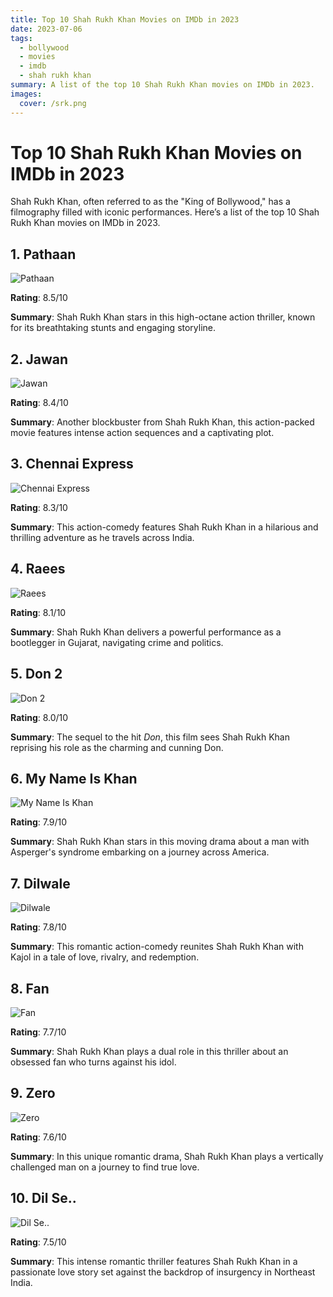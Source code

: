 ```yaml
---
title: Top 10 Shah Rukh Khan Movies on IMDb in 2023
date: 2023-07-06
tags:
  - bollywood
  - movies
  - imdb
  - shah rukh khan
summary: A list of the top 10 Shah Rukh Khan movies on IMDb in 2023.
images:
  cover: /srk.png
---
```


# Top 10 Shah Rukh Khan Movies on IMDb in 2023

Shah Rukh Khan, often referred to as the "King of Bollywood," has a filmography filled with iconic performances. Here’s a list of the top 10 Shah Rukh Khan movies on IMDb in 2023.

## 1. **Pathaan**

<div style={{ textAlign: 'center' }}>
  <img
    src="https://m.media-amazon.com/images/M/MV5BYTgzNjBjYTctOGJiZi00MTliLTk0YzYtNDJmYTQyMDdkMjQ5XkEyXkFqcGdeQXVyNTkzNDQ4ODc@._V1_SX300.jpg"
    alt="Pathaan"
    style={{ display: 'block', margin: '0 auto' }}
  />
</div>

**Rating**: 8.5/10

**Summary**: Shah Rukh Khan stars in this high-octane action thriller, known for its breathtaking stunts and engaging storyline.

## 2. **Jawan**

<div style={{ textAlign: 'center' }}>
  <img
    src="https://m.media-amazon.com/images/M/MV5BOWI5NmU3NTUtOTZiMS00YzA1LThlYTktNDJjYTU5NDFiMDUxXkEyXkFqcGdeQXVyMTUzNjEwNjM2._V1_SX300.jpg"
    alt="Jawan"
    style={{ display: 'block', margin: '0 auto' }}
  />
</div>

**Rating**: 8.4/10

**Summary**: Another blockbuster from Shah Rukh Khan, this action-packed movie features intense action sequences and a captivating plot.

## 3. **Chennai Express**

<div style={{ textAlign: 'center' }}>
  <img
    src="https://m.media-amazon.com/images/M/MV5BOGYyNDQxOTEtOTIxYS00M2M3LWFmMzEtNWRmNmIyZTlhOWY1XkEyXkFqcGdeQXVyMTA4NjE0NjEy._V1_SX300.jpg"
    alt="Chennai Express"
    style={{ display: 'block', margin: '0 auto' }}
  />
</div>

**Rating**: 8.3/10

**Summary**: This action-comedy features Shah Rukh Khan in a hilarious and thrilling adventure as he travels across India.

## 4. **Raees**

<div style={{ textAlign: 'center' }}>
  <img
    src="https://m.media-amazon.com/images/M/MV5BMTc2NTYwMTE1NV5BMl5BanBnXkFtZTgwODQ5MzAwMTI@._V1_SX300.jpg"
    alt="Raees"
    style={{ display: 'block', margin: '0 auto' }}
  />
</div>

**Rating**: 8.1/10

**Summary**: Shah Rukh Khan delivers a powerful performance as a bootlegger in Gujarat, navigating crime and politics.

## 5. **Don 2**

<div style={{ textAlign: 'center' }}>
  <img
    src="https://m.media-amazon.com/images/M/MV5BMzNiYWYxNWYtZDYzMC00MzA0LTkzY2UtNDAwNDhiYmVjNmEwXkEyXkFqcGdeQXVyNDUzOTQ5MjY@._V1_SX300.jpg"
    alt="Don 2"
    style={{ display: 'block', margin: '0 auto' }}
  />
</div>

**Rating**: 8.0/10

**Summary**: The sequel to the hit *Don*, this film sees Shah Rukh Khan reprising his role as the charming and cunning Don.

## 6. **My Name Is Khan**

<div style={{ textAlign: 'center' }}>
  <img
    src="https://m.media-amazon.com/images/M/MV5BMTUyMTA4NDYzMV5BMl5BanBnXkFtZTcwMjk5MzcxMw@@._V1_SX300.jpg"
    alt="My Name Is Khan"
    style={{ display: 'block', margin: '0 auto' }}
  />
</div>

**Rating**: 7.9/10

**Summary**: Shah Rukh Khan stars in this moving drama about a man with Asperger's syndrome embarking on a journey across America.

## 7. **Dilwale**

<div style={{ textAlign: 'center' }}>
  <img
    src="https://m.media-amazon.com/images/M/MV5BMTYwNDc0NGUtNWZhYy00Y2EzLWIwNzMtZGQ0MWVlNjRlNDEwXkEyXkFqcGdeQXVyMTYyNjAzOTUx._V1_SX300.jpg"
    alt="Dilwale"
    style={{ display: 'block', margin: '0 auto' }}
  />
</div>

**Rating**: 7.8/10

**Summary**: This romantic action-comedy reunites Shah Rukh Khan with Kajol in a tale of love, rivalry, and redemption.

## 8. **Fan**

<div style={{ textAlign: 'center' }}>
  <img
    src="https://m.media-amazon.com/images/M/MV5BYTk1MjNlMTYtYmE5OS00ZjgzLTg1MjktYzY2YjdhMDQzNzA4XkEyXkFqcGdeQXVyNTE0MDc0NTM@._V1_SX300.jpg"
    alt="Fan"
    style={{ display: 'block', margin: '0 auto' }}
  />
</div>

**Rating**: 7.7/10

**Summary**: Shah Rukh Khan plays a dual role in this thriller about an obsessed fan who turns against his idol.

## 9. **Zero**

<div style={{ textAlign: 'center' }}>
  <img
    src="https://m.media-amazon.com/images/M/MV5BYmU1MWJmZDgtNDk1NC00MWUzLTgyNmYtZDQ4NjVkYmZmNDZkXkEyXkFqcGdeQXVyOTQ0NTkwMDM@._V1_SX300.jpg"
    alt="Zero"
    style={{ display: 'block', margin: '0 auto' }}
  />
</div>

**Rating**: 7.6/10

**Summary**: In this unique romantic drama, Shah Rukh Khan plays a vertically challenged man on a journey to find true love.

## 10. **Dil Se..**

<div style={{ textAlign: 'center' }}>
  <img
    src="https://m.media-amazon.com/images/M/MV5BNWFjNGIxYWUtZDFmNy00NzRkLThkYWItZjBiNTJlNGE3MTA0XkEyXkFqcGdeQXVyODE0NjUxNzY@._V1_SX300.jpg"
    alt="Dil Se.."
    style={{ display: 'block', margin: '0 auto' }}
  />
</div>

**Rating**: 7.5/10

**Summary**: This intense romantic thriller features Shah Rukh Khan in a passionate love story set against the backdrop of insurgency in Northeast India.
